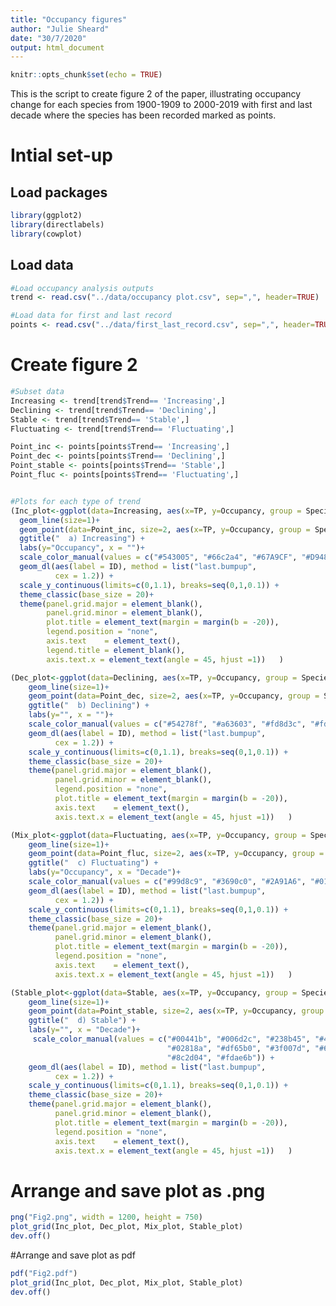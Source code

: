---
title: "Occupancy figures"
author: "Julie Sheard"
date: "30/7/2020"
output: html_document
---

```{r setup, include=FALSE}
knitr::opts_chunk$set(echo = TRUE)
```

This is the script to create figure 2 of the paper, illustrating occupancy change for each species from 1900-1909 to 2000-2019 with first and last decade where the species has been recorded marked as points.

# Intial set-up

## Load packages
```{r, message=FALSE}
library(ggplot2)
library(directlabels)
library(cowplot)
```

## Load data
```{r}
#Load occupancy analysis outputs
trend <- read.csv("../data/occupancy plot.csv", sep=",", header=TRUE)

#Load data for first and last record
points <- read.csv("../data/first_last_record.csv", sep=",", header=TRUE)

```

# Create figure 2
```{r}
#Subset data
Increasing <- trend[trend$Trend== 'Increasing',]
Declining <- trend[trend$Trend== 'Declining',]
Stable <- trend[trend$Trend== 'Stable',]
Fluctuating <- trend[trend$Trend== 'Fluctuating',]

Point_inc <- points[points$Trend== 'Increasing',]
Point_dec <- points[points$Trend== 'Declining',]
Point_stable <- points[points$Trend== 'Stable',]
Point_fluc <- points[points$Trend== 'Fluctuating',]


#Plots for each type of trend
(Inc_plot<-ggplot(data=Increasing, aes(x=TP, y=Occupancy, group = Species, color=Species, fill=Species)) +
  geom_line(size=1)+
  geom_point(data=Point_inc, size=2, aes(x=TP, y=Occupancy, group = Species,  color = Species, fill=Species)) +
  ggtitle("  a) Increasing") +
  labs(y="Occupancy", x = "")+
  scale_color_manual(values = c("#543005", "#66c2a4", "#67A9CF", "#D94801")) +
  geom_dl(aes(label = ID), method = list("last.bumpup",
          cex = 1.2)) +
  scale_y_continuous(limits=c(0,1.1), breaks=seq(0,1,0.1)) +
  theme_classic(base_size = 20)+
  theme(panel.grid.major = element_blank(),
        panel.grid.minor = element_blank(),
        plot.title = element_text(margin = margin(b = -20)),
        legend.position = "none",
        axis.text    = element_text(),
        legend.title = element_blank(),
        axis.text.x = element_text(angle = 45, hjust =1))   )

(Dec_plot<-ggplot(data=Declining, aes(x=TP, y=Occupancy, group = Species, color=Species, fill=Species)) +
    geom_line(size=1)+
    geom_point(data=Point_dec, size=2, aes(x=TP, y=Occupancy, group = Species,  color = Species, fill=Species)) +
    ggtitle("  b) Declining") +
    labs(y="", x = "")+
    scale_color_manual(values = c("#54278f", "#a63603", "#fd8d3c", "#fdd0a2")) +
    geom_dl(aes(label = ID), method = list("last.bumpup",
          cex = 1.2)) +
    scale_y_continuous(limits=c(0,1.1), breaks=seq(0,1,0.1)) +
    theme_classic(base_size = 20)+
    theme(panel.grid.major = element_blank(),
          panel.grid.minor = element_blank(),
          legend.position = "none",
          plot.title = element_text(margin = margin(b = -20)),
          axis.text    = element_text(),
          axis.text.x = element_text(angle = 45, hjust =1))   )

(Mix_plot<-ggplot(data=Fluctuating, aes(x=TP, y=Occupancy, group = Species, color=Species, fill=Species)) +
    geom_line(size=1)+
    geom_point(data=Point_fluc, size=2, aes(x=TP, y=Occupancy, group = Species,  color = Species, fill=Species)) +
    ggtitle("  c) Fluctuating") +
    labs(y="Occupancy", x = "Decade")+
    scale_color_manual(values = c("#99d8c9", "#3690c0", "#2A91A6", "#015C63", "#9e9ac8", "#f16913", "#824B08")) +
    geom_dl(aes(label = ID), method = list("last.bumpup",
          cex = 1.2)) +
    scale_y_continuous(limits=c(0,1.1), breaks=seq(0,1,0.1)) +
    theme_classic(base_size = 20)+
    theme(panel.grid.major = element_blank(),
          panel.grid.minor = element_blank(),
          plot.title = element_text(margin = margin(b = -20)),
          legend.position = "none",
          axis.text    = element_text(),
          axis.text.x = element_text(angle = 45, hjust =1))   )

(Stable_plot<-ggplot(data=Stable, aes(x=TP, y=Occupancy, group = Species, color=Species, fill=Species)) +
    geom_line(size=1)+
    geom_point(data=Point_stable, size=2, aes(x=TP, y=Occupancy, group = Species,  color = Species, fill=Species)) +
    ggtitle("  d) Stable") +
    labs(y="", x = "Decade")+
     scale_color_manual(values = c("#00441b", "#006d2c", "#238b45", "#41ae76", "#ccece6", "#B8E1E6", 
                                   "#02818a", "#df65b0", "#3f007d", "#6a51a3", "#807dba", "#fee391",
                                   "#8c2d04", "#fdae6b")) +
    geom_dl(aes(label = ID), method = list("last.bumpup",
          cex = 1.2)) +
    scale_y_continuous(limits=c(0,1.1), breaks=seq(0,1,0.1)) +
    theme_classic(base_size = 20)+
    theme(panel.grid.major = element_blank(),
          panel.grid.minor = element_blank(),
          plot.title = element_text(margin = margin(b = -20)),
          legend.position = "none",
          axis.text    = element_text(),
          axis.text.x = element_text(angle = 45, hjust =1))   )
```

# Arrange and save plot as .png
```{r}
png("Fig2.png", width = 1200, height = 750)
plot_grid(Inc_plot, Dec_plot, Mix_plot, Stable_plot)
dev.off()
```

#Arrange and save plot as pdf
```{r}
pdf("Fig2.pdf")
plot_grid(Inc_plot, Dec_plot, Mix_plot, Stable_plot)
dev.off()
```
